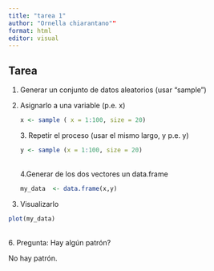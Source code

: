 ```yaml
---
title: "tarea 1"
author: "Ornella chiarantano""
format: html
editor: visual
---
```


## Tarea

1.  Generar un conjunto de datos aleatorios (usar "sample")

2.  Asignarlo a una variable (p.e. x)

    ```r
    x <- sample ( x = 1:100, size = 20)
    ```

    3\. Repetir el proceso (usar el mismo largo, y p.e. y)

    ```r
    y <- sample (x = 1:100, size = 20)
    ```

    \
    4.Generar de los dos vectores un data.frame

    ```r
    my_data  <- data.frame(x,y)
    ```

5. Visualizarlo

```r
plot(my_data)
```

\
6. Pregunta: Hay algún patrón?

No hay patrón.
